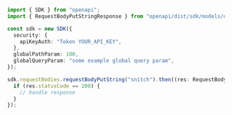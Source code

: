 ```typescript showLineNumbers copy filename="Request Body Put String usage example"
import { SDK } from "openapi";
import { RequestBodyPutStringResponse } from "openapi/dist/sdk/models/operations";

const sdk = new SDK({
  security: {
    apiKeyAuth: "Token YOUR_API_KEY",
  },
  globalPathParam: 100,
  globalQueryParam: "some example global query param",
});

sdk.requestBodies.requestBodyPutString("snitch").then((res: RequestBodyPutStringResponse) => {
  if (res.statusCode == 200) {
    // handle response
  }
});
```
